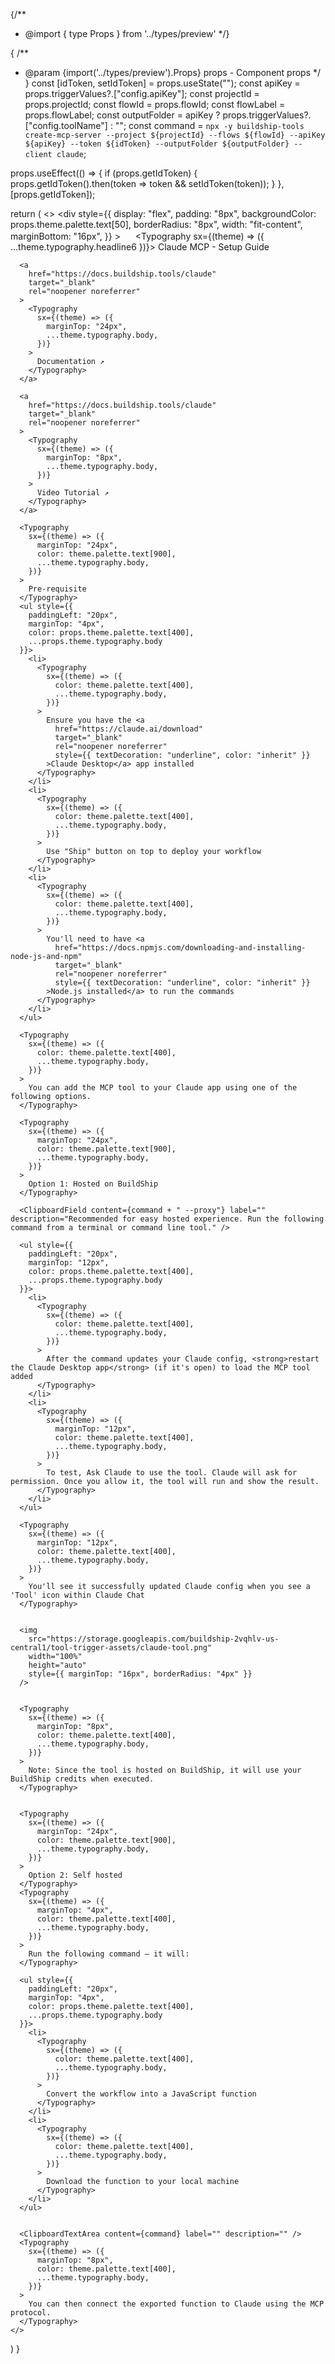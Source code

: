 {/**
* @import { type Props } from '../types/preview'
*/}

{
/**
 * @param {import('../types/preview').Props} props - Component props
 */
}
  const [idToken, setIdToken] = props.useState("");
  const apiKey = props.triggerValues?.["config.apiKey"];
  const projectId = props.projectId;
  const flowId = props.flowId;
  const flowLabel = props.flowLabel;
  const outputFolder = apiKey ? props.triggerValues?.["config.toolName"] : "";
  const command = `npx -y buildship-tools create-mcp-server --project ${projectId} --flows ${flowId} --apiKey ${apiKey} --token ${idToken} --outputFolder ${outputFolder} --client claude`;

  props.useEffect(() => {
    if (props.getIdToken) {
      props.getIdToken().then(token => token && setIdToken(token));
    }
  }, [props.getIdToken]);

  return (
    <>
      <div
        style={{
          display: "flex",
          padding: "8px",
          backgroundColor: props.theme.palette.text[50],
          borderRadius: "8px",
          width: "fit-content",
          marginBottom: "16px",
        }}
      >
        <img src="https://firebasestorage.googleapis.com/v0/b/website-a1s39m.appspot.com/o/buildship-app-logos%2Fanthropic.png?alt=media&token=ec0eb8dc-f0d4-4f97-a144-023f1aa8118e" width="16" height="16" />
      </div>
      <Typography sx={(theme) => ({ ...theme.typography.headline6 })}>
        Claude MCP - Setup Guide
      </Typography>

      <a
        href="https://docs.buildship.tools/claude"
        target="_blank"
        rel="noopener noreferrer"
      >
        <Typography
          sx={(theme) => ({
            marginTop: "24px",
            ...theme.typography.body,
          })}
        >
          Documentation ↗
        </Typography>
      </a>

      <a
        href="https://docs.buildship.tools/claude"
        target="_blank"
        rel="noopener noreferrer"
      >
        <Typography
          sx={(theme) => ({
            marginTop: "8px",
            ...theme.typography.body,
          })}
        >
          Video Tutorial ↗
        </Typography>
      </a>

      <Typography
        sx={(theme) => ({
          marginTop: "24px",
          color: theme.palette.text[900],
          ...theme.typography.body,
        })}
      >
        Pre-requisite
      </Typography>
      <ul style={{
        paddingLeft: "20px",
        marginTop: "4px",
        color: props.theme.palette.text[400],
        ...props.theme.typography.body
      }}>
        <li>
          <Typography
            sx={(theme) => ({
              color: theme.palette.text[400],
              ...theme.typography.body,
            })}
          >
            Ensure you have the <a
              href="https://claude.ai/download"
              target="_blank"
              rel="noopener noreferrer"
              style={{ textDecoration: "underline", color: "inherit" }}
            >Claude Desktop</a> app installed
          </Typography>
        </li>
        <li>
          <Typography
            sx={(theme) => ({
              color: theme.palette.text[400],
              ...theme.typography.body,
            })}
          >
            Use "Ship" button on top to deploy your workflow
          </Typography>
        </li>
        <li>
          <Typography
            sx={(theme) => ({
              color: theme.palette.text[400],
              ...theme.typography.body,
            })}
          >
            You'll need to have <a
              href="https://docs.npmjs.com/downloading-and-installing-node-js-and-npm"
              target="_blank"
              rel="noopener noreferrer"
              style={{ textDecoration: "underline", color: "inherit" }}
            >Node.js installed</a> to run the commands
          </Typography>
        </li>
      </ul>

      <Typography
        sx={(theme) => ({
          color: theme.palette.text[400],
          ...theme.typography.body,
        })}
      >
        You can add the MCP tool to your Claude app using one of the following options.
      </Typography>

      <Typography
        sx={(theme) => ({
          marginTop: "24px",
          color: theme.palette.text[900],
          ...theme.typography.body,
        })}
      >
        Option 1: Hosted on BuildShip
      </Typography>

      <ClipboardField content={command + " --proxy"} label="" description="Recommended for easy hosted experience. Run the following command from a terminal or command line tool." />

      <ul style={{
        paddingLeft: "20px",
        marginTop: "12px",
        color: props.theme.palette.text[400],
        ...props.theme.typography.body
      }}>
        <li>
          <Typography
            sx={(theme) => ({
              color: theme.palette.text[400],
              ...theme.typography.body,
            })}
          >
            After the command updates your Claude config, <strong>restart the Claude Desktop app</strong> (if it's open) to load the MCP tool added
          </Typography>
        </li>
        <li>
          <Typography
            sx={(theme) => ({
              marginTop: "12px",
              color: theme.palette.text[400],
              ...theme.typography.body,
            })}
          >
            To test, Ask Claude to use the tool. Claude will ask for permission. Once you allow it, the tool will run and show the result.
          </Typography>
        </li>
      </ul>

      <Typography
        sx={(theme) => ({
          marginTop: "12px",
          color: theme.palette.text[400],
          ...theme.typography.body,
        })}
      >
        You'll see it successfully updated Claude config when you see a 'Tool' icon within Claude Chat
      </Typography>


      <img
        src="https://storage.googleapis.com/buildship-2vqhlv-us-central1/tool-trigger-assets/claude-tool.png"
        width="100%"
        height="auto"
        style={{ marginTop: "16px", borderRadius: "4px" }}
      />


      <Typography
        sx={(theme) => ({
          marginTop: "8px",
          color: theme.palette.text[400],
          ...theme.typography.body,
        })}
      >
        Note: Since the tool is hosted on BuildShip, it will use your BuildShip credits when executed.
      </Typography>


      <Typography
        sx={(theme) => ({
          marginTop: "24px",
          color: theme.palette.text[900],
          ...theme.typography.body,
        })}
      >
        Option 2: Self hosted
      </Typography>
      <Typography
        sx={(theme) => ({
          marginTop: "4px",
          color: theme.palette.text[400],
          ...theme.typography.body,
        })}
      >
        Run the following command — it will:
      </Typography>

      <ul style={{
        paddingLeft: "20px",
        marginTop: "4px",
        color: props.theme.palette.text[400],
        ...props.theme.typography.body
      }}>
        <li>
          <Typography
            sx={(theme) => ({
              color: theme.palette.text[400],
              ...theme.typography.body,
            })}
          >
            Convert the workflow into a JavaScript function
          </Typography>
        </li>
        <li>
          <Typography
            sx={(theme) => ({
              color: theme.palette.text[400],
              ...theme.typography.body,
            })}
          >
            Download the function to your local machine
          </Typography>
        </li>
      </ul>


      <ClipboardTextArea content={command} label="" description="" />
      <Typography
        sx={(theme) => ({
          marginTop: "8px",
          color: theme.palette.text[400],
          ...theme.typography.body,
        })}
      >
        You can then connect the exported function to Claude using the MCP protocol.
      </Typography>
    </>
  )
}
